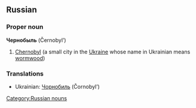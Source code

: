 ==Russian==
[[Category:Russian nouns]]
===Proper noun===
'''Чернобыль''' (Černobyl’)

#[[Chernobyl]] (a small city in the [[Ukraine]] whose name in Ukrainian means [[wormwood]])

===Translations===
*Ukrainian: [[Чорнобиль]] (Čornobyl’)